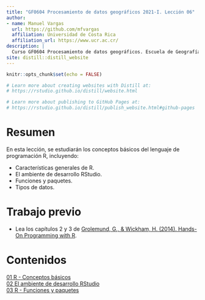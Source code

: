 ```yaml
---
title: "GF0604 Procesamiento de datos geográficos 2021-I. Lección 06"
author: 
- name: Manuel Vargas
  url: https://github.com/mfvargas
  affiliation: Universidad de Costa Rica
  affiliation_url: https://www.ucr.ac.cr/
description: |
  Curso GF0604 Procesamiento de datos geográficos. Escuela de Geografía, Universidad de Costa Rica. Primer ciclo lectivo 2021. Lección 06.
site: distill::distill_website
---
```


```r
knitr::opts_chunk$set(echo = FALSE)

# Learn more about creating websites with Distill at:
# https://rstudio.github.io/distill/website.html

# Learn more about publishing to GitHub Pages at:
# https://rstudio.github.io/distill/publish_website.html#github-pages

```

# Resumen
En esta lección, se estudiarán los conceptos básicos del lenguaje de programación R, incluyendo:

- Características generales de R.
- El ambiente de desarrollo RStudio.
- Funciones y paquetes.
- Tipos de datos.

# Trabajo previo
- Lea los capítulos 2 y 3 de [Grolemund, G., & Wickham, H. (2014). Hands-On Programming with R](https://rstudio-education.github.io/hopr/).

# Contenidos
[01 R - Conceptos básicos](01-r-caracteristicas_generales.html)  
[02 El ambiente de desarrollo RStudio](02-rstudio.html)  
[03 R - Funciones y paquetes](03-r-funciones_paquetes.html)  